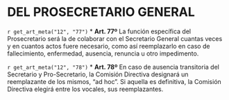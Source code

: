 # DEL PROSECRETARIO GENERAL {#cap12}

`r get_art_meta("12", "77")`
* **Art. 77º**
La función específica del Prosecretario será la de colaborar con el Secretario General cuantas veces y en cuantos actos fuere necesario, como así reemplazarlo en caso de fallecimiento, enfermedad, ausencia, renuncia u otro impedimento.

`r get_art_meta("12", "78")`
* **Art. 78º**
En caso de ausencia transitoria del Secretario y Pro-Secretario, la Comisión Directiva designará un reemplazante de los mismos, “ad hoc”. Si aquella es definitiva, la Comisión Directiva elegirá entre los vocales, sus reemplazantes.
